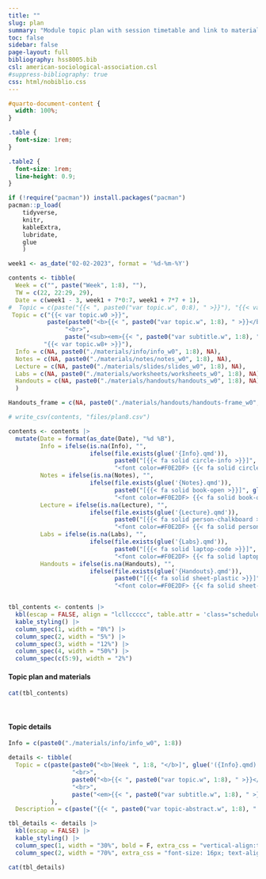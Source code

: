 ```yaml
---
title: ""
slug: plan
summary: "Module topic plan with session timetable and link to materials"
toc: false
sidebar: false
page-layout: full
bibliography: hss8005.bib
csl: american-sociological-association.csl
#suppress-bibliography: true
css: html/nobiblio.css
---
```


```css
#quarto-document-content {
  width: 100%;
}

.table {
  font-size: 1rem;
}

.table2 {
  font-size: 1rem;
  line-height: 0.9;
}


```

```r

if (!require("pacman")) install.packages("pacman")
pacman::p_load(
    tidyverse,
    knitr,
    kableExtra,
    lubridate,
    glue
    )
```

```r

week1 <- as_date("02-02-2023", format = '%d-%m-%Y')

contents <- tibble(
  Week = c("", paste("Week", 1:8), ""),
  TW = c(22, 22:29, 29),
  Date = c(week1 - 3, week1 + 7*0:7, week1 + 7*7 + 1),
#  Topic = c(paste("{{< ", paste0("var topic.w", 0:8), " >}}"), "{{< var topic.w8+ >}}"),
 Topic = c("{{< var topic.w0 >}}", 
           paste(paste0("<b>{{< ", paste0("var topic.w", 1:8), " >}}</b>"),
                "<br>",
                paste("<sub><em>{{< ", paste0("var subtitle.w", 1:8), " >}}</em></sub>")),
          "{{< var topic.w8+ >}}"),
  Info = c(NA, paste0("./materials/info/info_w0", 1:8), NA),
  Notes = c(NA, paste0("./materials/notes/notes_w0", 1:8), NA),
  Lecture = c(NA, paste0("./materials/slides/slides_w0", 1:8), NA),
  Labs = c(NA, paste0("./materials/worksheets/worksheets_w0", 1:8), NA),
  Handouts = c(NA, paste0("./materials/handouts/handouts_w0", 1:8), NA),
  )

Handouts_frame = c(NA, paste0("./materials/handouts/handouts-frame_w0", 1:8), NA)

# write_csv(contents, "files/plan8.csv") 

contents <- contents |>
  mutate(Date = format(as_date(Date), "%d %B"),
         Info = ifelse(is.na(Info), "",
                       ifelse(file.exists(glue('{Info}.qmd')),
                              paste0("[{{< fa solid circle-info >}}]", glue('({Info}.qmd)')),
                              "<font color=#F0E2DF> {{< fa solid circle-info >}} </font>")),
         Notes = ifelse(is.na(Notes), "",
                       ifelse(file.exists(glue('{Notes}.qmd')),
                              paste0("[{{< fa solid book-open >}}]", glue('({Notes}.qmd)')),
                              "<font color=#F0E2DF> {{< fa solid book-open >}} </font>")),
         Lecture = ifelse(is.na(Lecture), "",
                       ifelse(file.exists(glue('{Lecture}.qmd')),
                              paste0("[{{< fa solid person-chalkboard >}}]", glue('({Lecture}.qmd)')),
                              "<font color=#F0E2DF> {{< fa solid person-chalkboard >}} </font>")),
         Labs = ifelse(is.na(Labs), "",
                       ifelse(file.exists(glue('{Labs}.qmd')),
                              paste0("[{{< fa solid laptop-code >}}]", glue('({Labs}.qmd)')),
                              "<font color=#F0E2DF> {{< fa solid laptop-code >}} </font>")),
         Handouts = ifelse(is.na(Handouts), "",
                       ifelse(file.exists(glue('{Handouts}.qmd')),
                              paste0("[{{< fa solid sheet-plastic >}}]", glue('({Handouts_frame}.qmd)')),
                              "<font color=#F0E2DF> {{< fa solid sheet-plastic >}} </font>")))


tbl_contents <- contents |>
  kbl(escap = FALSE, align = "lcllccccc", table.attr = 'class="schedule-table"') |>
  kable_styling() |>
  column_spec(1, width = "8%") |>  
  column_spec(2, width = "5%") |>  
  column_spec(3, width = "12%") |>  
  column_spec(4, width = "50%") |>  
  column_spec(c(5:9), width = "2%") 

```

#### Topic plan and materials

:::{.table2}

```r

cat(tbl_contents)

```

:::

```{=html}
<!--
**Please note** that this plan and the content are still work in progress. The **info sheets** under {{< fa solid circle-info >}} are available in a very rudimentary form, just to give some more boring details about how these planned topics map on to statistical methods that will be covered. The topics marked with an **\*** have a very borderline-significant *p-value* when tested on the null-hypothesis that they have 0 probability of actually being covered *in practice*. It will depend somewhat on our interests and the pace of our progress through the previous topics.


Click on the icons to navigate to a specific section of the materials. <font color=#F0E2DF> Light-coloured</font> icons do not (yet) contain material.
-->
```
<br>

#### Topic details

```r

Info = c(paste0("./materials/info/info_w0", 1:8))

details <- tibble(
  Topic = c(paste(paste0("<b>[Week ", 1:8, "</b>]", glue('({Info}.qmd)')), 
                  "<br>", 
                  paste0("<b>{{< ", paste0("var topic.w", 1:8), " >}}</b>"),
                  "<br>",
                  paste("<em>{{< ", paste0("var subtitle.w", 1:8), " >}}</em>"))
            ),
  Description = c(paste("{{< ", paste0("var topic-abstract.w", 1:8), " >}}")))

tbl_details <- details |>
  kbl(escap = FALSE) |>
  kable_styling() |>
  column_spec(1, width = "30%", bold = F, extra_css = "vertical-align:top;") |>  
  column_spec(2, width = "70%", extra_css = "font-size: 16px; text-align: justify; text-justify: inter-word") 

cat(tbl_details)
```
